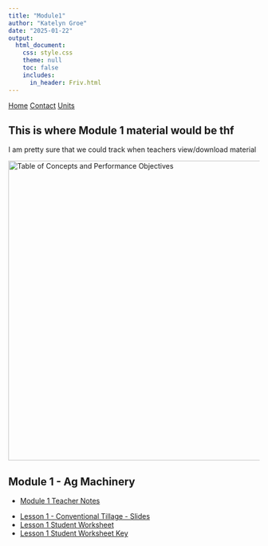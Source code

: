 ```yaml
---
title: "Module1"
author: "Katelyn Groe"
date: "2025-01-22"
output:
  html_document:
    css: style.css
    theme: null
    toc: false
    includes:
      in_header: Friv.html
---
```


<nav>
  <a href="index.html">Home</a>
  <a href="contact.html">Contact</a>
  <a href="Modules.html">Units</a>
</nav>

<p style="margin-bottom: 20px;">

## This is where Module 1 material would be thf

I am pretty sure that we could track when teachers view/download material

<img src="Basics.png" alt="Table of Concepts and Performance Objectives" width="600">

## Module 1 - Ag Machinery 

- [Module 1 Teacher Notes](Random PDF.pdf)
<p>
- [Lesson 1 - Conventional Tillage - Slides](TeacherResources\Unit1CropAndSoilManagement\Module1_Tillage\Lesson1.1.1\1.1.1.pptx)
- [Lesson 1 Student Worksheet](TeacherResources\Unit1CropAndSoilManagement\Module1_Tillage\Lesson1.1.1\StudentWorksheet1.1.1.pdf) 
- [Lesson 1 Student Worksheet Key](TeacherResources\Unit1CropAndSoilManagement\Module1_Tillage\Lesson1.1.1\StudentWorksheet1.1.1Key.pdf) 

